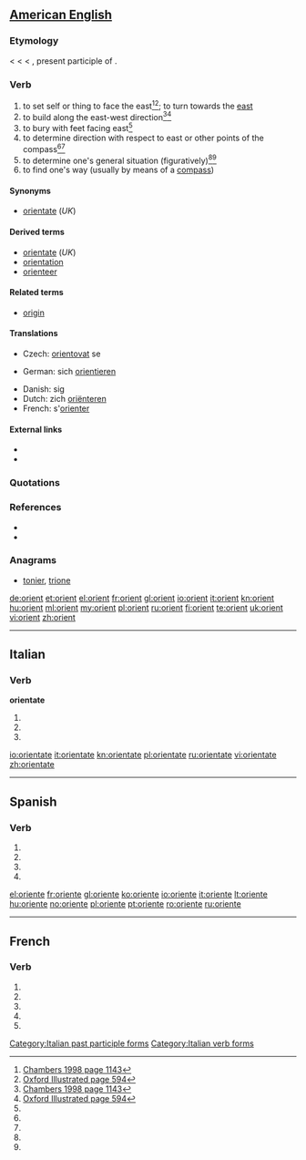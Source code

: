 {{also|Orient}}
==[[American English]]==
{{copyvio suspected|referenced definitions look like they've been copied}}

===Etymology===
< {{etyl|enm}} {{term|orient|lang=enm}} < {{etyl|fro}} {{term|orient|lang=fro}} < {{etyl|la}} {{term|oriens||rising; as a noun, the quarter where the sun rises, the east, day}}, present participle of {{term|oriri||to rise}}.

===Verb===
{{en-verb}}

# to set self or thing to face the east<ref name="Cha1998">[[#Cha1998|Chambers 1998 page 1143]]</ref><ref name="OxfIll">[[#OxfIll|Oxford Illustrated page 594]]</ref>; to turn towards the [[east]]
# to build along the east-west direction<ref name="Cha1998">[[#Cha1998|Chambers 1998 page 1143]]</ref><ref name="OxfIll">[[#OxfIll|Oxford Illustrated page 594]]</ref>
# to bury with feet facing east<ref name="OxfIll"/>
# to determine direction with respect to east or other points of the compass<ref name="Cha1998"/><ref name="OxfIll"/>
# to determine one's general situation (figuratively)<ref name="Cha1998"/><ref name="OxfIll"/>
# to find one's way (usually by means of a [[compass]])

====Synonyms====
* [[orientate]] (''UK'')

====Derived terms====
* [[orientate]] (''UK'')
* [[orientation]]
* [[orienteer]]

====Related terms====
* [[origin]]

====Translations====
{{trans-top|to find one's way}}
* Czech: [[orientovat]] se
{{trans-mid}}
* German: sich [[orientieren]]
{{trans-bottom}}

{{checktrans-top}}
* Danish: {{t|da|orientere}} sig
* Dutch: zich [[oriënteren]]
* French: s'[[orienter]]
{{trans-bottom}}

====External links====
* {{R:Webster 1913}}
* {{R:Century 1911}}

===Quotations===
<references/>

===References===
* <cite id="Cha1998">{{reference-book |title=The Chambers Dictionary |publisher=Chambers Harrap Publishers Ltd |year=2000 |origyear=1998 |location=Edinburgh |isbn=0-550-14005-X}}</cite>
* <cite id="OxfIll">{{reference-book |title=The Oxford Illustrated Dictionary |publisher=Oxford University Press |year=1976 |origyear=1975 |location=Great Britain}}</cite>

===Anagrams===
* {{alphagram|einort}} [[tonier#English|tonier]], [[trione#English|trione]]

[[de:orient]]
[[et:orient]]
[[el:orient]]
[[fr:orient]]
[[gl:orient]]
[[io:orient]]
[[it:orient]]
[[kn:orient]]
[[hu:orient]]
[[ml:orient]]
[[my:orient]]
[[pl:orient]]
[[ru:orient]]
[[fi:orient]]
[[te:orient]]
[[uk:orient]]
[[vi:orient]]
[[zh:orient]]
----

==Italian==

===Verb===
'''orientate'''

# {{form of|[[second-person|Second-person]] [[plural]] [[present tense]]|orientare|lang=it}}
# {{form of|Second-person plural [[imperative]]|orientare|lang=it}}
# {{form of|[[feminine|Feminine]] plural|orientato}}

[[Category:Italian past participle forms]]
[[Category:Italian verb forms]]

[[io:orientate]]
[[it:orientate]]
[[kn:orientate]]
[[pl:orientate]]
[[ru:orientate]]
[[vi:orientate]]
[[zh:orientate]]

----

==Spanish==

===Verb===
{{es-verb-form|orientar}}

# {{es-verb form of|ending=ar|mood=imperative|pers=2|formal=yes|number=singular|[[orientar]]}}
# {{es-verb form of|ending=ar|mood=subjunctive|tense=present|pers=1|number=singular|[[orientar]]}}
# {{es-verb form of|ending=ar|mood=subjunctive|tense=present|pers=2|formal=yes|number=singular|[[orientar]]}}
# {{es-verb form of|ending=ar|mood=subjunctive|tense=present|pers=3|number=singular|[[orientar]]}}

[[el:oriente]]
[[fr:oriente]]
[[gl:oriente]]
[[ko:oriente]]
[[io:oriente]]
[[it:oriente]]
[[lt:oriente]]
[[hu:oriente]]
[[no:oriente]]
[[pl:oriente]]
[[pt:oriente]]
[[ro:oriente]]
[[ru:oriente]]

----

==French==

===Verb===
{{fr-verb-form}}

# {{conjugation of|orienter||1|s|pres|ind|lang=fr}}
# {{conjugation of|orienter||3|s|pres|ind|lang=fr}}
# {{conjugation of|orienter||1|s|pres|sub|lang=fr}}
# {{conjugation of|orienter||1|s|pres|sub|lang=fr}}
# {{conjugation of|orienter||2|s|imp|lang=fr}}